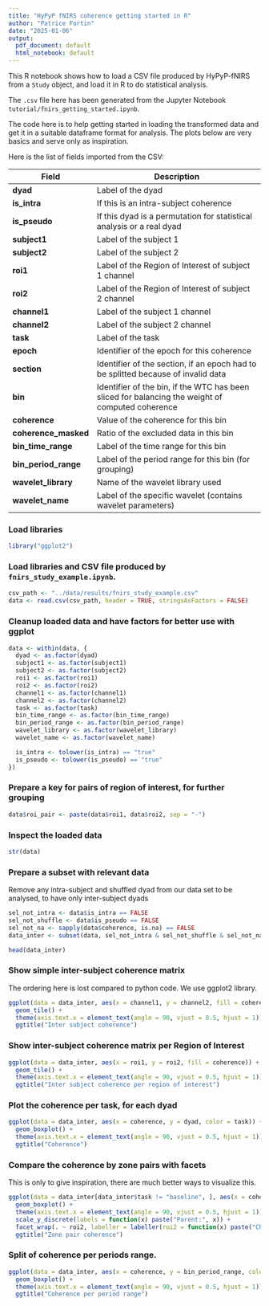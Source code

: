 ```yaml
---
title: "HyPyP fNIRS coherence getting started in R"
author: "Patrice Fortin"
date: "2025-01-06"
output:
  pdf_document: default
  html_notebook: default
---
```


This R notebook shows how to load a CSV file produced by HyPyP-fNIRS from a `Study` object, and load it in R to do statistical analysis.

The `.csv` file here has been generated from the Jupyter Notebook `tutorial/fnirs_getting_started.ipynb`.

The code here is to help getting started in loading the transformed data and get it in a suitable dataframe format for analysis. The plots below are very basics and serve only as inspiration.

Here is the list of fields imported from the CSV:

|Field | Description |
| - | ---- |
| **dyad**             | Label of the dyad |
| **is_intra**         | If this is an intra-subject coherence |
| **is_pseudo**        | If this dyad is a permutation for statistical analysis or a real dyad |
| **subject1**         | Label of the subject 1 |
| **subject2**         | Label of the subject 2 |
| **roi1**             | Label of the Region of Interest of subject 1 channel |
| **roi2**             | Label of the Region of Interest of subject 2 channel |
| **channel1**         | Label of the subject 1 channel |
| **channel2**         | Label of the subject 2 channel |
| **task**             | Label of the task |
| **epoch**            | Identifier of the epoch for this coherence |
| **section**          | Identifier of the section, if an epoch had to be splitted because of invalid data |
| **bin**              | Identifier of the bin, if the WTC has been sliced for balancing the weight of computed coherence |
| **coherence**        | Value of the coherence for this bin |
| **coherence_masked** | Ratio of the excluded data in this bin |
| **bin_time_range**   | Label of the time range for this bin |
| **bin_period_range** | Label of the period range for this bin (for grouping) |
| **wavelet_library**  | Name of the wavelet library used |
| **wavelet_name**     | Label of the specific wavelet (contains wavelet parameters) |

### Load libraries

```r
library("ggplot2")
```

### Load libraries and CSV file produced by `fnirs_study_example.ipynb`.

```r
csv_path <- "../data/results/fnirs_study_example.csv"
data <- read.csv(csv_path, header = TRUE, stringsAsFactors = FALSE)
```

### Cleanup loaded data and have factors for better use with ggplot

```r
data <- within(data, {
  dyad <- as.factor(dyad)
  subject1 <- as.factor(subject1)
  subject2 <- as.factor(subject2)
  roi1 <- as.factor(roi1)
  roi2 <- as.factor(roi2)
  channel1 <- as.factor(channel1)
  channel2 <- as.factor(channel2)
  task <- as.factor(task)
  bin_time_range <- as.factor(bin_time_range)
  bin_period_range <- as.factor(bin_period_range)
  wavelet_library <- as.factor(wavelet_library)
  wavelet_name <- as.factor(wavelet_name)

  is_intra <- tolower(is_intra) == "true"
  is_pseudo <- tolower(is_pseudo) == "true"
})
```

### Prepare a key for pairs of region of interest, for further grouping

```r
data$roi_pair <- paste(data$roi1, data$roi2, sep = "-")
```

\newpage

### Inspect the loaded data

```r
str(data)
```

\newpage

### Prepare a subset with relevant data

Remove any intra-subject and shuffled dyad from our data set to be analysed, to have only inter-subject dyads

```r
sel_not_intra <- data$is_intra == FALSE
sel_not_shuffle <- data$is_pseudo == FALSE
sel_not_na <- sapply(data$coherence, is.na) == FALSE
data_inter <- subset(data, sel_not_intra & sel_not_shuffle & sel_not_na)
```

```r
head(data_inter)
```

\newpage

### Show simple inter-subject coherence matrix

The ordering here is lost compared to python code. We use ggplot2 library.

```r
ggplot(data = data_inter, aes(x = channel1, y = channel2, fill = coherence)) +
  geom_tile() +
  theme(axis.text.x = element_text(angle = 90, vjust = 0.5, hjust = 1)) +
  ggtitle("Inter subject coherence")
```

\newpage

### Show inter-subject coherence matrix per Region of Interest

```r
ggplot(data = data_inter, aes(x = roi1, y = roi2, fill = coherence)) +
  geom_tile() +
  theme(axis.text.x = element_text(angle = 90, vjust = 0.5, hjust = 1)) +
  ggtitle("Inter subject coherence per region of interest")
```

\newpage

### Plot the coherence per task, for each dyad

```r
ggplot(data = data_inter, aes(x = coherence, y = dyad, color = task)) +
  geom_boxplot() +
  theme(axis.text.x = element_text(angle = 90, vjust = 0.5, hjust = 1)) +
  ggtitle("Coherence")
```

\newpage

### Compare the coherence by zone pairs with facets

This is only to give inspiration, there are much better ways to visualize this.

```r
ggplot(data = data_inter[data_inter$task != "baseline", ], aes(x = coherence, y = roi1)) +
  geom_boxplot() +
  theme(axis.text.x = element_text(angle = 90, vjust = 0.5, hjust = 1)) +
  scale_y_discrete(labels = function(x) paste("Parent:", x)) +
  facet_wrap(. ~ roi2, labeller = labeller(roi2 = function(x) paste("Child:", x))) +
  ggtitle("Zone pair coherence")
```

\newpage

### Split of coherence per periods range.

```r
ggplot(data = data_inter, aes(x = coherence, y = bin_period_range, color = task)) +
  geom_boxplot() +
  theme(axis.text.x = element_text(angle = 90, vjust = 0.5, hjust = 1)) +
  ggtitle("Coherence per period range")
```

